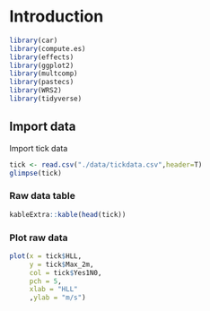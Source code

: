 # Introduction {#intro}

```r
library(car)
library(compute.es)
library(effects)
library(ggplot2)
library(multcomp)
library(pastecs)
library(WRS2)
library(tidyverse)
```

## Import data

Import tick data

```r
tick <- read.csv("./data/tickdata.csv",header=T)
glimpse(tick)
```

### Raw data table

```r
kableExtra::kable(head(tick))
```

### Plot raw data

```r
plot(x = tick$HLL,
     y = tick$Max_2m,
     col = tick$Yes1N0,
     pch = 5,
     xlab = "HLL"
     ,ylab = "m/s")
```
